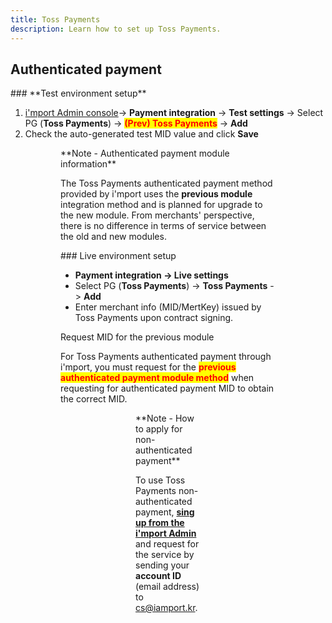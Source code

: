 ```yaml
---
title: Toss Payments
description: Learn how to set up Toss Payments.
---
```




## Authenticated payment

<Tabs>
<Tab title="Test">
### **Test environment setup**

1. [i'mport Admin console](https://admin.iamport.kr)→ **Payment integration** → **Test settings** → Select PG (**Toss Payments**) → <mark style="color:red;">**(Prev) Toss Payments**</mark> -> **Add**
2. Check the auto-generated test MID value and click **Save**

<Figure src="/gitbook-assets/en/image (265).png" caption="Payment integration → Test settings → Select PG (Toss Payments) → (Prev) Toss Payments -> Add" />

<Figure src="/gitbook-assets/en/image (197).png" caption="Check the auto-generated MID value and click Save" />

<Hint style="info">
**Note - Authenticated payment module information**

The Toss Payments authenticated payment method provided by i'mport uses the **previous module** integration method and is planned for upgrade to the new module. From merchants' perspective, there is no difference in terms of service between the old and new modules.

</Hint>

</Tab>

<Tab title="Live">
### Live environment setup

* **Payment integration -> Live settings**
* Select PG (**Toss Payments**) → **Toss Payments** -> **Add**
* Enter merchant info (MID/MertKey) issued by Toss Payments upon contract signing.

<Hint style="danger">
Request MID for the previous module

For Toss Payments authenticated payment through i'mport, you must request for the <mark style="color:red;">**previous authenticated payment module method**</mark> when requesting for authenticated payment MID to obtain the correct MID.

</Hint>

<Figure src="/gitbook-assets/en/image (219).png" caption=" Payment integration -> Live settings" />

<Figure src="/gitbook-assets/en/image (198).png" caption="Select PG (Toss Payments) → Toss Payments -> Add" />

<Figure src="/gitbook-assets/en/image (176).png" caption="Enter merchant info issued by Toss Payments upon contract signing" />

</Tab>
</Tabs>

<Hint style="info">
**Note - How to apply for non-authenticated payment**

To use Toss Payments non-authenticated payment, [**sing up from the i'mport Admin**](https://admin.iamport.kr) and request for the service by sending your **account ID** (email address) to cs@iamport.kr.

</Hint>
